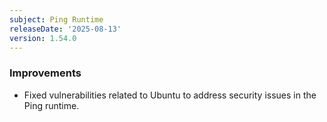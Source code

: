 ```yaml
---
subject: Ping Runtime
releaseDate: '2025-08-13'
version: 1.54.0
---
```


### Improvements
* Fixed vulnerabilities related to Ubuntu to address security issues in the Ping runtime.
